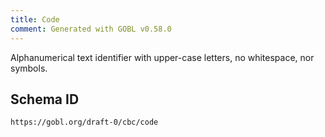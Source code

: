 ```yaml
---
title: Code
comment: Generated with GOBL v0.58.0
---
```


Alphanumerical text identifier with upper-case letters, no whitespace, nor symbols.

## Schema ID

`https://gobl.org/draft-0/cbc/code`

